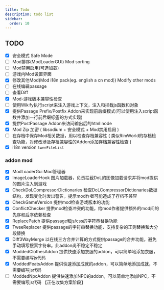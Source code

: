 ```yaml
---
title: Todo
description: todo list
sidebar:
  order: 10
---
```

## TODO

- [x] 安全模式 Safe Mode
- [ ] Mod排序(ModLoaderGUI) Mod sorting
- [ ] Mod禁用启用(可选加载)
- [ ] 游戏内Mod设置界面
- [x] 修改其他Mod(Mod i18n pack(eg. english a cn mod))  Modify other mods
- [ ] 在线编辑passage
- [ ] 查看Diff
- [x] Mod-游戏版本兼容性检查
- [ ] 使用Wikify执行script来注入游戏上下文，注入和拦截js函数和对象
- [x] 提供Passage Prefix/Postfix Addon来实现前后缀模式(可以使用注入script函数并添加一行前后缀标签的方式实现)
- [x] 提供PostPassage Addon来访问输出后的html node
- [x] Mod Zip 加密 ( libsodium + 安全模式 + Mod禁用启用 )
- [ ] 在存档中保存Mod相关数据，用以检查存档兼容性 ( 类似RimWorld的存档检查功能，对修改涉及存档兼容性的Addon添加存档兼容性检查 )
- [x] i18n version `tweeFileList`

### addon mod

- [x] ModLoaderGui       Mod管理器
- [x] ImageLoaderHook       图片加载器，负责拦截DoL的图像加载请求并将mod提供的图片注入到游戏
- [x] CheckDoLCompressorDictionaries       检查DoLCompressorDictionaries数据结构，发现变化时发出警告，提示mod作者可能造成了存档不兼容
- [x] CheckGameVersion       提供mod检查游戏版本的功能
- [x] ConflictChecker        提供mod检查冲突的功能，给mod作者提供额外的mod间的先序和后序依赖检查
- [x] ReplacePatch           提供passage和js/css的字符串替换功能
- [x] TweeReplacer           提供passage的字符串替换功能，支持复杂的正则替换和大分段替换
- [x] Diff3WayMerge          以在线三方合并计算的方式提供passage的合并功能，避免手动填写搜索字符串。此addon尚不稳定不稳定
- [x] ModdedClothesAddon     提供快速添加衣服的addon，可以简单地添加衣服，不需要编写js代码
- [x] ModdedFeatsAddon       提供快速添加成就的addon，可以简单地添加成就，不需要编写js代码
- [ ] ModdedNpcAddon         提供快速添加NPC的addon，可以简单地添加NPC，不需要编写js代码  【正在收集方案阶段】